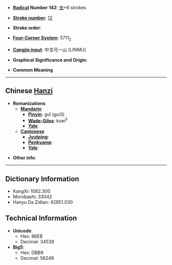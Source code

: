 * '''[[Wiktionary:Chinese radical index| Radical]] Number 142''': [[Wiktionary:Chinese radical index 虫|虫]]+6 strokes

* '''[[Wiktionary:Chinese total strokes index|Stroke number]]''': [[Wiktionary:Chinese total strokes index 12|12]]

* '''Stroke order''': 

* '''[[Wiktionary:Chinese four corner index|Four-Corner System]]''': 5711<sub>2</sub>

* '''[[Wiktionary:Chinese Cangjie index|Cangjie input]]''': 中戈弓一山 (LINMU)

* '''Graphical Significance and Origin''': 

* '''Common Meaning'''

----

== Chinese [[Hanzi]] ==

* '''Romanizations'''
** '''[[Mandarin]]'''
*** '''[[Pinyin]]''': guǐ (gui3)
*** '''[[Wade-Giles]]''': kuei<sup>3</sup>
*** '''[[Yale]]''': 
** '''[[Cantonese]]'''
*** '''[[Jyutping]]''':
*** '''[[Penkyamp]]''': 
*** '''[[Yale]]''': 

* '''Other info''': 

----

== Dictionary Information ==

* KangXi: 1082.300
* Morobashi: 33042
* Hanyu Da Zidian: 42851.030

== Technical Information ==

* '''Unicode''':
** Hex: 86EB
** Decimal: 34539
* '''Big5''':
** Hex: DBB9
** Decimal: 56249